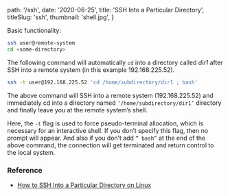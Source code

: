 
  path: '/ssh',
  date: '2020-06-25',
  title: 'SSH Into a Particular Directory',
  titleSlug: 'ssh',
  thumbnail: 'shell.jpg',
}

Basic functionality:

```bash
ssh user@remote-system
cd <some-directory>
```

The following command will automatically `cd` into a directory called _dir1_ after SSH into a remote system (in this example 192.168.225.52).

```bash
ssh -t user@192.168.225.52 'cd /home/subdirectory/dir1 ; bash'
```

The above command will SSH into a remote system (192.168.225.52) and immediately cd into a directory named `‘/home/subdirectory/dir1’` directory and finally leave you at the remote system’s shell.

Here, the `-t` flag is used to force pseudo-terminal allocation, which is necessary for an interactive shell. If you don’t specify this flag, then no prompt will appear. And also if you don’t add `” bash”` at the end of the above command, the connection will get terminated and return control to the local system.

### Reference

- [How to SSH Into a Particular Directory on Linux](https://tinyurl.com/y9t6s4wk)

